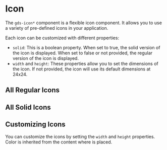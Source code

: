 
<Meta title="Components/Icon" />

# Icon

The `gds-icon*` component is a flexible icon component. It allows you to use a variety of pre-defined icons in your application. 

Each icon can be customized with different properties:

- `solid`: This is a boolean property. When set to true, the solid version of the icon is displayed. When set to false or not provided, the regular version of the icon is displayed.
- `width` and `height`: These properties allow you to set the dimensions of the icon. If not provided, the icon will use its default dimensions at 24x24.



## All Regular Icons

<Canvas>
<gds-icon-archive />
<gds-icon-arrow-box-left />
<gds-icon-arrow-box-right />
<gds-icon-arrow-down />
<gds-icon-arrow-inbox />
<gds-icon-arrow-left />
<gds-icon-arrow-out-of-box />
<gds-icon-arrow-out-of-box />
<gds-icon-arrow-right-down-circle />
<gds-icon-arrow-right-up-circle />
<gds-icon-arrow-right />
<gds-icon-arrow-rotate-clockwise />
<gds-icon-arrow-rotate-counter-clockwise />
<gds-icon-arrow-rotate-left-right />
<gds-icon-arrow-rotate-right-left />
<gds-icon-arrow-share-left />
<gds-icon-arrow-share-right />
<gds-icon-arrow-up />
<gds-icon-arrow-wall-down />
<gds-icon-arrow-wall-left />
<gds-icon-arrow-wall-right />
<gds-icon-arrow-wall-up />
<gds-icon-at />
<gds-icon-bag />
<gds-icon-bank />
<gds-icon-barcode />
<gds-icon-bars-three />
<gds-icon-bars-two />
<gds-icon-block />
<gds-icon-book />
<gds-icon-bookmark />
<gds-icon-bookmark-check />
<gds-icon-bookmark-delete />
<gds-icon-bookmark-plus />
<gds-icon-bookmark-remove />
<gds-icon-bubble />
<gds-icon-bubble-annotation />
<gds-icon-bubble-dots />
<gds-icon-bubble-text />
<gds-icon-bubble-wide-annotation />
<gds-icon-bubbles />
<gds-icon-buildings />
<gds-icon-calculator />
<gds-icon-call />
<gds-icon-car />
<gds-icon-chart-one />
<gds-icon-checklist />
<gds-icon-checkmark />
<gds-icon-chevron-bottom />
<gds-icon-chevron-double-down />
<gds-icon-chevron-double-left />
<gds-icon-chevron-double-right />
<gds-icon-chevron-double-up />
<gds-icon-chevron-grabber-vertical />
<gds-icon-chevron-left />
<gds-icon-chevron-right />
<gds-icon-chevron-top />
<gds-icon-circle-check />
<gds-icon-circle-info />
<gds-icon-circle-minus />
<gds-icon-circle-placeholder-on />
<gds-icon-circle-plus />
<gds-icon-circle-questionmark />
<gds-icon-circle-x />
<gds-icon-clock />
<gds-icon-cloud-upload />
<gds-icon-credit-card />
<gds-icon-cross-large />
<gds-icon-cross-small />
<gds-icon-devices />
<gds-icon-dot-grid-one-horizontal />
<gds-icon-dot-grid-one-vertical />
<gds-icon-dot-grid-two />
<gds-icon-email />
<gds-icon-file-bend />
<gds-icon-file-text />
<gds-icon-files />
<gds-icon-filter />
<gds-icon-flag />
<gds-icon-floppy-disk />
<gds-icon-focus />
<gds-icon-folder-add-right />
<gds-icon-folder-upload />
<gds-icon-folder />
<gds-icon-globus />
<gds-icon-group />
<gds-icon-growth />
<gds-icon-heart />
<gds-icon-heart-beat />
<gds-icon-history />
<gds-icon-home-open />
<gds-icon-home-roof />
<gds-icon-horizontal-alignment-bottom />
<gds-icon-invite />
<gds-icon-law />
<gds-icon-light-bulb />
<gds-icon-light-bulb-simple />
<gds-icon-lightning />
<gds-icon-line-chart />
<gds-icon-line-chart-one />
<gds-icon-line-chart-three />
<gds-icon-line-chart-two />
<gds-icon-lock />
<gds-icon-macbook-air />
<gds-icon-magnifying-glass />
<gds-icon-map-pin />
<gds-icon-minus-large />
<gds-icon-minus-small />
<gds-icon-money-hand />
<gds-icon-moon />
<gds-icon-mute />
<gds-icon-page-text />
<gds-icon-paperclip-1 />
<gds-icon-pencel-line />
<gds-icon-pencil-wave />
<gds-icon-people />
<gds-icon-people-add />
<gds-icon-people-added />
<gds-icon-people-circle />
<gds-icon-people-copy />
<gds-icon-people-remove />
<gds-icon-percent />
<gds-icon-phone />
<gds-icon-phone-dynamic-island />
<gds-icon-pie-chart />
<gds-icon-piggy-bank />
<gds-icon-pin />
<gds-icon-play />
<gds-icon-play-circle />
<gds-icon-plus-large />
<gds-icon-plus-small />
<gds-icon-power-plant />
<gds-icon-printer />
<gds-icon-push />
<gds-icon-qr-code />
<gds-icon-robot />
<gds-icon-rocket />
<gds-icon-school />
<gds-icon-settings-gear />
<gds-icon-settings-slider-hor />
<gds-icon-settings-slider-three />
<gds-icon-settings-slider-ver />
<gds-icon-share />
<gds-icon-smartwatch />
<gds-icon-solar-panel />
<gds-icon-square-arrow-top-right />
<gds-icon-square-check />
<gds-icon-square-info />
<gds-icon-square-minus />
<gds-icon-square-placeholder />
<gds-icon-square-plus />
<gds-icon-square-x />
<gds-icon-star />
<gds-icon-suitcase-work />
<gds-icon-tag />
<gds-icon-television />
<gds-icon-text-edit />
<gds-icon-thumbs-down />
<gds-icon-thumbs-up />
<gds-icon-trash-can />
<gds-icon-trending-four />
<gds-icon-trending-one />
<gds-icon-trending-three />
<gds-icon-trending-two />
<gds-icon-triangle-exclamation />
<gds-icon-unlocked />
<gds-icon-vertical-alignment-right />
<gds-icon-volume-full />
<gds-icon-volume-half />
<gds-icon-volume-off />
<gds-icon-wallet />
<gds-icon-zap />
<gds-icon-zoom-in />
<gds-icon-zoom-out />
</Canvas>


## All Solid Icons
<Canvas>
<gds-icon-archive solid />
<gds-icon-arrow-box-left solid />
<gds-icon-arrow-box-right solid />
<gds-icon-arrow-down solid />
<gds-icon-arrow-inbox solid />
<gds-icon-arrow-left solid />
<gds-icon-arrow-out-of-box solid />
<gds-icon-arrow-out-of-box solid />
<gds-icon-arrow-right-down-circle solid />
<gds-icon-arrow-right-up-circle solid />
<gds-icon-arrow-right solid />
<gds-icon-arrow-rotate-clockwise solid />
<gds-icon-arrow-rotate-counter-clockwise solid />
<gds-icon-arrow-rotate-left-right solid />
<gds-icon-arrow-rotate-right-left solid />
<gds-icon-arrow-share-left solid />
<gds-icon-arrow-share-right solid />
<gds-icon-arrow-up solid />
<gds-icon-arrow-wall-down solid />
<gds-icon-arrow-wall-left solid />
<gds-icon-arrow-wall-right solid />
<gds-icon-arrow-wall-up solid />
<gds-icon-at solid />
<gds-icon-bag solid />
<gds-icon-bank solid />
<gds-icon-barcode solid />
<gds-icon-bars-three solid />
<gds-icon-bars-two solid />
<gds-icon-block solid />
<gds-icon-book solid />
<gds-icon-bookmark solid />
<gds-icon-bookmark-check solid />
<gds-icon-bookmark-delete solid />
<gds-icon-bookmark-plus solid />
<gds-icon-bookmark-remove solid />
<gds-icon-bubble solid />
<gds-icon-bubble-annotation solid />
<gds-icon-bubble-dots solid />
<gds-icon-bubble-text solid />
<gds-icon-bubble-wide-annotation solid />
<gds-icon-bubbles solid />
<gds-icon-buildings solid />
<gds-icon-calculator solid />
<gds-icon-call solid />
<gds-icon-car solid />
<gds-icon-chart-one solid />
<gds-icon-checklist solid />
<gds-icon-checkmark solid />
<gds-icon-chevron-bottom solid />
<gds-icon-chevron-double-down solid />
<gds-icon-chevron-double-left solid />
<gds-icon-chevron-double-right solid />
<gds-icon-chevron-double-up solid />
<gds-icon-chevron-grabber-vertical solid />
<gds-icon-chevron-left solid />
<gds-icon-chevron-right solid />
<gds-icon-chevron-top solid />
<gds-icon-circle-check solid />
<gds-icon-circle-info solid />
<gds-icon-circle-minus solid />
<gds-icon-circle-placeholder-on solid />
<gds-icon-circle-plus solid />
<gds-icon-circle-questionmark solid />
<gds-icon-circle-x solid />
<gds-icon-clock solid />
<gds-icon-cloud-upload solid />
<gds-icon-credit-card solid />
<gds-icon-cross-large solid />
<gds-icon-cross-small solid />
<gds-icon-devices solid />
<gds-icon-dot-grid-one-horizontal solid />
<gds-icon-dot-grid-one-vertical solid />
<gds-icon-dot-grid-two solid />
<gds-icon-email solid />
<gds-icon-file-bend solid />
<gds-icon-file-text solid />
<gds-icon-files solid />
<gds-icon-filter solid />
<gds-icon-flag solid />
<gds-icon-floppy-disk solid />
<gds-icon-focus solid />
<gds-icon-folder-add-right solid />
<gds-icon-folder-upload solid />
<gds-icon-folder solid />
<gds-icon-globus solid />
<gds-icon-group solid />
<gds-icon-growth solid />
<gds-icon-heart solid />
<gds-icon-heart-beat solid />
<gds-icon-history solid />
<gds-icon-home-open solid />
<gds-icon-home-roof solid />
<gds-icon-horizontal-alignment-bottom solid />
<gds-icon-invite solid />
<gds-icon-law solid />
<gds-icon-light-bulb solid />
<gds-icon-light-bulb-simple solid />
<gds-icon-lightning solid />
<gds-icon-line-chart solid />
<gds-icon-line-chart-one solid />
<gds-icon-line-chart-three solid />
<gds-icon-line-chart-two solid />
<gds-icon-lock solid />
<gds-icon-macbook-air solid />
<gds-icon-magnifying-glass solid />
<gds-icon-map-pin solid />
<gds-icon-minus-large solid />
<gds-icon-minus-small solid />
<gds-icon-money-hand solid />
<gds-icon-moon solid />
<gds-icon-mute solid />
<gds-icon-page-text solid />
<gds-icon-paperclip-1 solid />
<gds-icon-pencel-line solid />
<gds-icon-pencil-wave solid />
<gds-icon-people solid />
<gds-icon-people-add solid />
<gds-icon-people-added solid />
<gds-icon-people-circle solid />
<gds-icon-people-copy solid />
<gds-icon-people-remove solid />
<gds-icon-percent solid />
<gds-icon-phone solid />
<gds-icon-phone-dynamic-island solid />
<gds-icon-pie-chart solid />
<gds-icon-piggy-bank solid />
<gds-icon-pin solid />
<gds-icon-play solid />
<gds-icon-play-circle solid />
<gds-icon-plus-large solid />
<gds-icon-plus-small solid />
<gds-icon-power-plant solid />
<gds-icon-printer solid />
<gds-icon-push solid />
<gds-icon-qr-code solid />
<gds-icon-robot solid />
<gds-icon-rocket solid />
<gds-icon-school solid />
<gds-icon-settings-gear solid />
<gds-icon-settings-slider-hor solid />
<gds-icon-settings-slider-three solid />
<gds-icon-settings-slider-ver solid />
<gds-icon-share solid />
<gds-icon-smartwatch solid />
<gds-icon-solar-panel solid />
<gds-icon-square-arrow-top-right solid />
<gds-icon-square-check solid />
<gds-icon-square-info solid />
<gds-icon-square-minus solid />
<gds-icon-square-placeholder solid />
<gds-icon-square-plus solid />
<gds-icon-square-x solid />
<gds-icon-star solid />
<gds-icon-suitcase-work solid />
<gds-icon-tag solid />
<gds-icon-television solid />
<gds-icon-text-edit solid />
<gds-icon-thumbs-down solid />
<gds-icon-thumbs-up solid />
<gds-icon-trash-can solid />
<gds-icon-trending-four solid />
<gds-icon-trending-one solid />
<gds-icon-trending-three solid />
<gds-icon-trending-two solid />
<gds-icon-triangle-exclamation solid />
<gds-icon-unlocked solid />
<gds-icon-vertical-alignment-right solid />
<gds-icon-volume-full solid />
<gds-icon-volume-half solid />
<gds-icon-volume-off solid />
<gds-icon-wallet solid />
<gds-icon-zap solid />
<gds-icon-zoom-in solid />
<gds-icon-zoom-out solid />
</Canvas>

## Customizing Icons

You can customize the icons by setting the `width` and `height` properties. Color is inherited from the content where is placed.

<Canvas>
<gds-icon-robot width="84" height="84" />
<gds-icon-rocket width="84" height="84" />
<gds-icon-school width="84" height="84" />
<gds-icon-settings-gear width="84" height="84" />
<gds-icon-settings-slider-hor width="84" height="84" />
<gds-icon-settings-slider-three width="84" height="84" />
<gds-icon-settings-slider-ver width="84" height="84" />
<gds-icon-share width="84" height="84" />
<gds-icon-smartwatch width="84" height="84" />
<gds-icon-solar-panel width="84" height="84" />
<gds-icon-square-arrow-top-right width="84" height="84" />
<gds-icon-square-check width="84" height="84" />
<gds-icon-square-info width="84" height="84" />
<gds-icon-square-minus width="84" height="84" />
<gds-icon-square-placeholder width="84" height="84" />
<gds-icon-square-plus width="84" height="84" />
<gds-icon-square-x width="84" height="84" />
<gds-icon-star width="84" height="84" />
<gds-icon-suitcase-work width="84" height="84" />
<gds-icon-tag width="84" height="84" />
<gds-icon-television width="84" height="84" />
<gds-icon-text-edit width="84" height="84" />
<gds-icon-thumbs-down width="84" height="84" />
<gds-icon-thumbs-up width="84" height="84" />
<gds-icon-trash-can width="84" height="84" />
<gds-icon-trending-four width="84" height="84" />
<gds-icon-trending-one width="84" height="84" />
<gds-icon-trending-three width="84" height="84" />
<gds-icon-trending-two width="84" height="84" />
<gds-icon-triangle-exclamation width="84" height="84" />
<gds-icon-unlocked width="84" height="84" />
<gds-icon-vertical-alignment-right width="84" height="84" />
<gds-icon-volume-full width="84" height="84" />
<gds-icon-volume-half width="84" height="84" />
<gds-icon-volume-off width="84" height="84" />
<gds-icon-wallet width="84" height="84" />
<gds-icon-zap width="84" height="84" />
<gds-icon-zoom-in width="84" height="84" />
<gds-icon-zoom-out width="84" height="84" />
</Canvas>